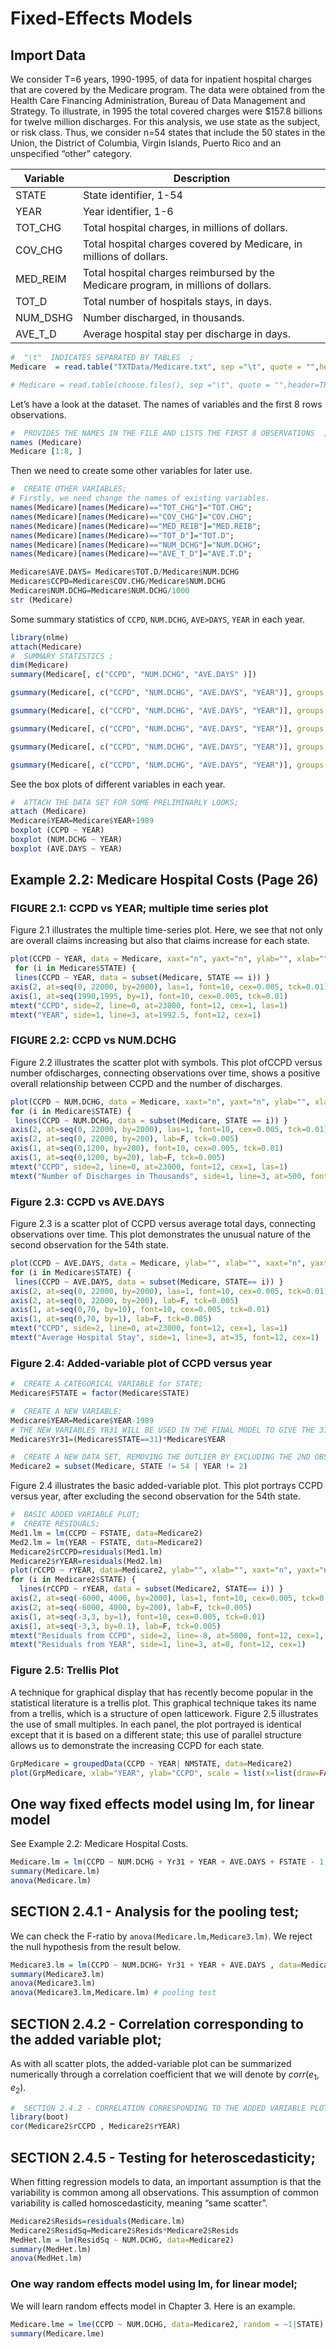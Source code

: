 

# Fixed-Effects Models

## Import Data

We consider T=6 years, 1990-1995, of data for inpatient hospital charges that are covered by the Medicare program. The data were obtained from the Health Care Financing Administration, Bureau of Data Management and Strategy. To illustrate, in 1995 the total covered charges were $157.8 billions for twelve million discharges. For this analysis, we use state as the subject, or risk class. Thus, we consider n=54 states that include the 50 states in the Union, the District of Columbia, Virgin Islands, Puerto Rico and an unspecified “other” category. 

Variable| Description
---- | ------------------------------------ 
STATE | State identifier, 1-54
YEAR | Year identifier, 1-6
TOT_CHG | Total hospital charges, in millions of dollars.
COV_CHG | Total hospital charges covered by Medicare, in millions of dollars.
MED_REIM | Total hospital charges reimbursed by the Medicare program, in millions of dollars.
TOT_D | Total number of hospitals stays, in days.
NUM_DSHG | Number discharged, in thousands. 
AVE_T_D | Average hospital stay per discharge in days.

```r

#  "\t"  INDICATES SEPARATED BY TABLES  ;
Medicare  = read.table("TXTData/Medicare.txt", sep ="\t", quote = "",header=TRUE)

# Medicare = read.table(choose.files(), sep ="\t", quote = "",header=TRUE)
```

Let's have a look at the dataset. The names of variables and the first 8 rows observations.

```r
#  PROVIDES THE NAMES IN THE FILE AND LISTS THE FIRST 8 OBSERVATIONS  ;
names (Medicare)
Medicare [1:8, ]
```

Then we need to create some other variables for later use.

```r
#  CREATE OTHER VARIABLES;
# Firstly, we need change the names of existing variables.
names(Medicare)[names(Medicare)=="TOT_CHG"]="TOT.CHG";
names(Medicare)[names(Medicare)=="COV_CHG"]="COV.CHG";
names(Medicare)[names(Medicare)=="MED_REIB"]="MED.REIB";
names(Medicare)[names(Medicare)=="TOT_D"]="TOT.D";
names(Medicare)[names(Medicare)=="NUM_DCHG"]="NUM.DCHG";
names(Medicare)[names(Medicare)=="AVE_T_D"]="AVE.T.D";

Medicare$AVE.DAYS= Medicare$TOT.D/Medicare$NUM.DCHG
Medicare$CCPD=Medicare$COV.CHG/Medicare$NUM.DCHG
Medicare$NUM.DCHG=Medicare$NUM.DCHG/1000
str (Medicare)
```

 Some summary statistics of `CCPD`, `NUM.DCHG`, `AVE>DAYS`, `YEAR` in each year.

```r
library(nlme)
attach(Medicare)
#  SUMMARY STATISTICS ;
dim(Medicare)
summary(Medicare[, c("CCPD", "NUM.DCHG", "AVE.DAYS" )])

gsummary(Medicare[, c("CCPD", "NUM.DCHG", "AVE.DAYS", "YEAR")], groups = YEAR, FUN=sd)

gsummary(Medicare[, c("CCPD", "NUM.DCHG", "AVE.DAYS", "YEAR")], groups = YEAR, FUN=mean)

gsummary(Medicare[, c("CCPD", "NUM.DCHG", "AVE.DAYS", "YEAR")], groups = YEAR, FUN=median)

gsummary(Medicare[, c("CCPD", "NUM.DCHG", "AVE.DAYS", "YEAR")], groups = YEAR, FUN=min)

gsummary(Medicare[, c("CCPD", "NUM.DCHG", "AVE.DAYS", "YEAR")], groups = YEAR, FUN=max)
```

See the box plots of different variables in each year.

```r
#  ATTACH THE DATA SET FOR SOME PRELIMINARLY LOOKS;
attach (Medicare)
Medicare$YEAR=Medicare$YEAR+1989
boxplot (CCPD ~ YEAR)
boxplot (NUM.DCHG ~ YEAR)
boxplot (AVE.DAYS ~ YEAR)
```

## Example 2.2: Medicare Hospital Costs (Page 26)

### FIGURE 2.1: CCPD vs YEAR; multiple time series plot

 Figure 2.1 illustrates the multiple time-series plot. Here, we see that not only are overall claims increasing but also that claims increase for each state.
 
```r
plot(CCPD ~ YEAR, data = Medicare, xaxt="n", yaxt="n", ylab="", xlab="")
 for (i in Medicare$STATE) {
 lines(CCPD ~ YEAR, data = subset(Medicare, STATE == i)) }
axis(2, at=seq(0, 22000, by=2000), las=1, font=10, cex=0.005, tck=0.01)
axis(1, at=seq(1990,1995, by=1), font=10, cex=0.005, tck=0.01)
mtext("CCPD", side=2, line=0, at=23000, font=12, cex=1, las=1)
mtext("YEAR", side=1, line=3, at=1992.5, font=12, cex=1)

```

### FIGURE 2.2: CCPD vs NUM.DCHG

Figure 2.2 illustrates the scatter plot with symbols. This plot ofCCPD versus number ofdischarges, connecting observations over time, shows a positive overall relationship between CCPD and the number of discharges.

```r
plot(CCPD ~ NUM.DCHG, data = Medicare, xaxt="n", yaxt="n", ylab="", xlab="")
for (i in Medicare$STATE) {
 lines(CCPD ~ NUM.DCHG, data = subset(Medicare, STATE == i)) }
axis(2, at=seq(0, 22000, by=2000), las=1, font=10, cex=0.005, tck=0.01)
axis(2, at=seq(0, 22000, by=200), lab=F, tck=0.005)
axis(1, at=seq(0,1200, by=200), font=10, cex=0.005, tck=0.01)
axis(1, at=seq(0,1200, by=20), lab=F, tck=0.005)
mtext("CCPD", side=2, line=0, at=23000, font=12, cex=1, las=1)
mtext("Number of Discharges in Thousands", side=1, line=3, at=500, font=12, cex=1)

```

### Figure 2.3: CCPD vs AVE.DAYS

Figure 2.3 is a scatter plot of CCPD versus average total days, connecting observations over time. This plot demonstrates the unusual nature of the second observation for the 54th state. 

```r
plot(CCPD ~ AVE.DAYS, data = Medicare, ylab="", xlab="", xaxt="n", yaxt="n")
for (i in Medicare$STATE) {
 lines(CCPD ~ AVE.DAYS, data = subset(Medicare, STATE== i)) }
axis(2, at=seq(0, 22000, by=2000), las=1, font=10, cex=0.005, tck=0.01)
axis(2, at=seq(0, 22000, by=200), lab=F, tck=0.005)
axis(1, at=seq(0,70, by=10), font=10, cex=0.005, tck=0.01)
axis(1, at=seq(0,70, by=1), lab=F, tck=0.005)
mtext("CCPD", side=2, line=0, at=23000, font=12, cex=1, las=1)
mtext("Average Hospital Stay", side=1, line=3, at=35, font=12, cex=1)

```

### Figure 2.4: Added-variable plot of CCPD versus year

```r
#  CREATE A CATEGORICAL VARIABLE for STATE;
Medicare$FSTATE = factor(Medicare$STATE)

#  CREATE A NEW VARIABLE;
Medicare$YEAR=Medicare$YEAR-1989
# THE NEW VARIABLES YR31 WILL BE USED IN THE FINAL MODEL TO GIVE THE 31st STATE A SPECIFIC SLOPE;
Medicare$Yr31=(Medicare$STATE==31)*Medicare$YEAR

#  CREATE A NEW DATA SET, REMOVING THE OUTLIER BY EXCLUDING THE 2ND OBSERVATION OF THE 54TH STATE;
Medicare2 = subset(Medicare, STATE != 54 | YEAR != 2)
```

 Figure 2.4 illustrates the basic added-variable plot. This plot portrays CCPD versus year, after excluding the second observation for the 54th state.
 
```r
#  BASIC ADDED VARIABLE PLOT;
#  CREATE RESIDUALS;
Med1.lm = lm(CCPD ~ FSTATE, data=Medicare2)
Med2.lm = lm(YEAR ~ FSTATE, data=Medicare2)
Medicare2$rCCPD=residuals(Med1.lm)
Medicare2$rYEAR=residuals(Med2.lm)
plot(rCCPD ~ rYEAR, data=Medicare2, ylab="", xlab="", xaxt="n", yaxt="n")
for (i in Medicare2$STATE) {
  lines(rCCPD ~ rYEAR, data = subset(Medicare2, STATE== i)) }
axis(2, at=seq(-6000, 4000, by=2000), las=1, font=10, cex=0.005, tck=0.01)
axis(2, at=seq(-6000, 4000, by=200), lab=F, tck=0.005)
axis(1, at=seq(-3,3, by=1), font=10, cex=0.005, tck=0.01)
axis(1, at=seq(-3,3, by=0.1), lab=F, tck=0.005)
mtext("Residuals from CCPD", side=2, line=-8, at=5000, font=12, cex=1, las=1)
mtext("Residuals from YEAR", side=1, line=3, at=0, font=12, cex=1)

```

### Figure 2.5: Trellis Plot

 A technique for graphical display that has recently become popular in the statistical literature is a trellis plot. This graphical technique takes its name from a trellis, which is a structure of open latticework. 
 Figure 2.5 illustrates the use of small multiples. In each panel, the plot portrayed is identical except that it is based on a different state; this use of
parallel structure allows us to demonstrate the increasing CCPD for each state.

```r
GrpMedicare = groupedData(CCPD ~ YEAR| NMSTATE, data=Medicare2)
plot(GrpMedicare, xlab="YEAR", ylab="CCPD", scale = list(x=list(draw=FALSE)), layout=c(18,3))
```

## One way fixed effects model using lm, for linear model

See Example 2.2: Medicare Hospital Costs.

```r
Medicare.lm = lm(CCPD ~ NUM.DCHG + Yr31 + YEAR + AVE.DAYS + FSTATE - 1, data=Medicare2)
summary(Medicare.lm)
anova(Medicare.lm)
```

## SECTION 2.4.1 - Analysis for the pooling test;

We can check the F-ratio by `anova(Medicare.lm,Medicare3.lm)`. We reject the null hypothesis from the result below.

```r
Medicare3.lm = lm(CCPD ~ NUM.DCHG+ Yr31 + YEAR + AVE.DAYS , data=Medicare2)
summary(Medicare3.lm)
anova(Medicare3.lm)
anova(Medicare3.lm,Medicare.lm) # pooling test

```

## SECTION 2.4.2 - Correlation corresponding to the added variable plot;

 As with all scatter plots, the added-variable plot can be summarized numerically through a correlation coefficient that we will denote by $corr(e_1, e_2)$.
 
```r
#  SECTION 2.4.2 - CORRELATION CORRESPONDING TO THE ADDED VARIABLE PLOT;
library(boot)
cor(Medicare2$rCCPD , Medicare2$rYEAR)

```

## SECTION 2.4.5 - Testing for heteroscedasticity;
 When fitting regression models to data, an important assumption is that the variability is common among all observations. This assumption of common variability is called homoscedasticity, meaning "same scatter".
 
```r
Medicare2$Resids=residuals(Medicare.lm)
Medicare2$ResidSq=Medicare2$Resids*Medicare2$Resids
MedHet.lm = lm(ResidSq ~ NUM.DCHG, data=Medicare2)
summary(MedHet.lm)
anova(MedHet.lm)
```

### One way random effects model using lm, for linear model;

 We will learn random effects model in Chapter 3. Here is an example.
 
```r
Medicare.lme = lme(CCPD ~ NUM.DCHG, data=Medicare2, random = ~1|STATE)
summary(Medicare.lme)
```
